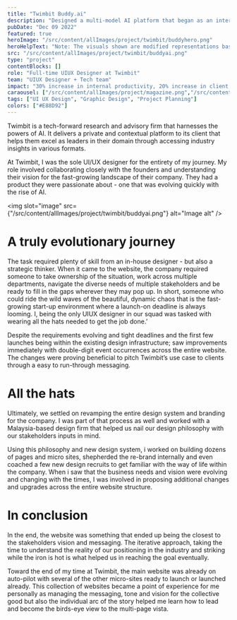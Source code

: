 ```yaml
---
title: "Twimbit Buddy.ai"
description: "Designed a multi-model AI platform that began as an internal tool and evolved into a flagship product."
pubDate: "Dec 09 2022"
featured: true
heroImage: "/src/content/allImages/project/twimbit/buddyhero.png"
heroHelpText: "Note: The visuals shown are modified representations based on the original work to maintain confidentiality while illustrating design intent."
src: "/src/content/allImages/project/twimbit/buddyai.png"
type: "project"
contentBlocks: []
role: "Full-time UIUX Designer at Twimbit"
team: "UIUX Designer + Tech team"
impact: "30% increase in internal productivity, 20% increase in client inquiries"
caraousel: ["/src/content/allImages/project/magazine.png","/src/content/allImages/project/solar.png"]
tags: ["UI UX Design", "Graphic Design", "Project Planning"]
colors: ["#E88D92"]
---
```



<HalfWidthPara>
<p slot="para1" >
Twimbit is a tech-forward research and advisory firm that harnesses the powers of AI. It delivers a private and contextual platform to its client that helps them excel as leaders in their domain through accessing industry insights in various formats.
</p>
<p slot="para1" > 
At Twimbit, I was the sole UI/UX designer for the entirety of my journey. My role involved collaborating closely with the founders and understanding their vision for the fast-growing landscape of their company. They had a product they were passionate about - one that was evolving quickly with the rise of AI. 
</p>

<img slot="image" src={"/src/content/allImages/project/twimbit/buddyai.png"} alt="Image alt" />
</HalfWidthPara>

# A truly evolutionary journey
The task required plenty of skill from an in-house designer - but also a strategic thinker. When it came to the website, the company required someone to take ownership of the situation, work across multiple departments, navigate the diverse needs of multiple stakeholders and be ready to fill in the gaps wherever they may pop up. In short, someone who could ride the wild waves of the beautiful, dynamic chaos that is the fast-growing start-up environment where a launch-on deadline is always looming. I, being the only UIUX designer in our squad was tasked with wearing all the hats needed to get the job done.’

Despite the requirements evolving and tight deadlines and the first few launches being within the existing design infrastructure; saw improvements immediately with double-digit event occurrences across the entire website. The changes were proving beneficial to pitch Twimbit’s use case to clients through a easy to run-through messaging.

# All the hats

Ultimately, we settled on revamping the entire design system and branding for the company. I was part of that process as well and worked with a Malaysia-based design firm that helped us nail our design philosophy with our stakeholders inputs in mind.

Using this philosophy and new design system, i worked on building dozens of pages and micro sites, shepherded the re-brand internally and even coached a few new design recruits to get familiar with the way of life within the company. When i saw that the business needs and vision were evolving and changing with the times, I was involved in proposing additional changes and upgrades across the entire website structure.

# In conclusion

In the end, the website was something that ended up being the closest to the stakeholders vision and messaging. The iterative approach, taking the time to understand the reality of our positioning in the industry and striking while the iron is hot is what helped us in reaching the goal eventually.

Toward the end of my time at Twimbit, the main website was already on auto-pilot with several of the other micro-sites ready to launch or launched already. This collection of websites became a point of experience for me personally as managing the messaging, tone and vision for the collective good but also the individual arc of the story helped me learn how to lead and become the birds-eye view to the multi-page vista.
